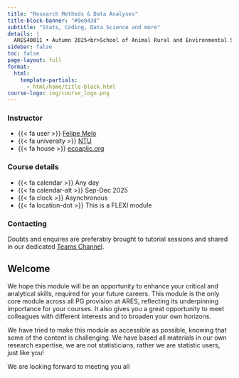 ```yaml
---
title: "Research Methods & Data Analyses"
title-block-banner: "#9e043d"
subtitle: "Stats, Coding, Data Science and more"
details: |
  ARES40011 • Autumn 2025<br>School of Animal Rural and Environmental Sciences<br>Nottingham Trent University
sidebar: false
toc: false
page-layout: full
format:
  html:
    template-partials:
      - html/home/title-block.html
course-logo: img/course_logo.png
---
```


::: {.home}

:::: {.grid .course-details}

::: {.g-col-12 .g-col-sm-6 .g-col-md-4}
### Instructor

- {{< fa user >}} [Felipe Melo]()
- {{< fa university >}} [NTU](www.ntu.ac.uk)
- {{< fa house >}} [ecoaplic.org](www.ecoaplic.org)

:::

::: {.g-col-12 .g-col-sm-6 .g-col-md-4}
### Course details

- {{< fa calendar >}} Any day
- {{< fa calendar-alt >}} Sep-Dec 2025
- {{< fa clock >}} Asynchronous
- {{< fa location-dot >}} This is a FLEXI module
:::

::: {.g-col-12 .g-col-md-4 .contact-policy}
### Contacting 

Doubts and enquires are preferably brought to tutorial sessions and shared in our dedicated [Teams Channel]().

:::

::::

:::




## Welcome

We hope this module will be an opportunity to enhance your critical and analytical skills, required for your future careers. This module is the only core module across all PG provision at ARES, reflecting its underpinning importance for your courses. It also gives you a great opportunity to meet colleagues with different interests and to broaden your own horizons.

We have tried to make this module as accessible as possible, knowing that some of the content is challenging. We have based all materials in our own research expertise, we are not statisticians, rather we are statistic users, just like you!

We are looking forward to meeting you all


